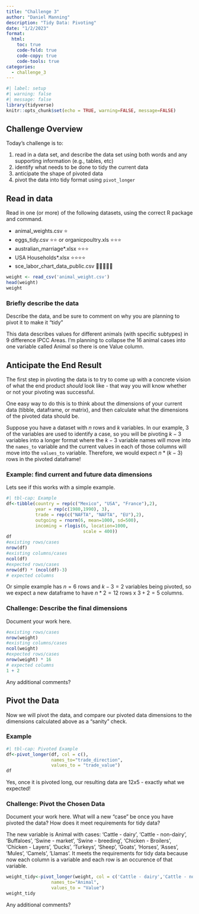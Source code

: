 ```yaml
---
title: "Challenge 3"
author: "Daniel Manning"
description: "Tidy Data: Pivoting"
date: "1/2/2023"
format:
  html:
    toc: true
    code-fold: true
    code-copy: true
    code-tools: true
categories:
  - challenge_3
---
```


```r
#| label: setup
#| warning: false
#| message: false
library(tidyverse)
knitr::opts_chunk$set(echo = TRUE, warning=FALSE, message=FALSE)
```

## Challenge Overview

Today's challenge is to:

1.  read in a data set, and describe the data set using both words and any supporting information (e.g., tables, etc)
2.  identify what needs to be done to tidy the current data
3.  anticipate the shape of pivoted data
4.  pivot the data into tidy format using `pivot_longer`

## Read in data

Read in one (or more) of the following datasets, using the correct R package and command.

-   animal_weights.csv ⭐
-   eggs_tidy.csv ⭐⭐ or organicpoultry.xls ⭐⭐⭐
-   australian_marriage\*.xlsx ⭐⭐⭐
-   USA Households\*.xlsx ⭐⭐⭐⭐
-   sce_labor_chart_data_public.csv 🌟🌟🌟🌟🌟

```r
weight <- read_csv('animal_weight.csv')
head(weight)
weight
```

### Briefly describe the data

Describe the data, and be sure to comment on why you are planning to pivot it to make it "tidy"

This data describes values for different animals (with specific subtypes) in 9 difference IPCC Areas. I'm planning to collapse the 16 animal cases into one variable called Animal so there is one Value column. 

## Anticipate the End Result

The first step in pivoting the data is to try to come up with a concrete vision of what the end product *should* look like - that way you will know whether or not your pivoting was successful.

One easy way to do this is to think about the dimensions of your current data (tibble, dataframe, or matrix), and then calculate what the dimensions of the pivoted data should be.

Suppose you have a dataset with $n$ rows and $k$ variables. In our example, 3 of the variables are used to identify a case, so you will be pivoting $k-3$ variables into a longer format where the $k-3$ variable names will move into the `names_to` variable and the current values in each of those columns will move into the `values_to` variable. Therefore, we would expect $n * (k-3)$ rows in the pivoted dataframe!


### Example: find current and future data dimensions

Lets see if this works with a simple example.

```r
#| tbl-cap: Example
df<-tibble(country = rep(c("Mexico", "USA", "France"),2),
           year = rep(c(1980,1990), 3), 
           trade = rep(c("NAFTA", "NAFTA", "EU"),2),
           outgoing = rnorm(6, mean=1000, sd=500),
           incoming = rlogis(6, location=1000, 
                             scale = 400))
df
#existing rows/cases
nrow(df)
#existing columns/cases
ncol(df)
#expected rows/cases
nrow(df) * (ncol(df)-3)
# expected columns 

```

Or simple example has $n = 6$ rows and $k - 3 = 2$ variables being pivoted, so we expect a new dataframe to have $n * 2 = 12$ rows x $3 + 2 = 5$ columns.

### Challenge: Describe the final dimensions

Document your work here.

```r
#existing rows/cases
nrow(weight)
#existing columns/cases
ncol(weight)
#expected rows/cases
nrow(weight) * 16
# expected columns 
1 + 2
```

Any additional comments?

## Pivot the Data

Now we will pivot the data, and compare our pivoted data dimensions to the dimensions calculated above as a "sanity" check.

### Example

```r
#| tbl-cap: Pivoted Example
df<-pivot_longer(df, col = c(),
                 names_to="trade_direction",
                 values_to = "trade_value")
df
```

Yes, once it is pivoted long, our resulting data are $12x5$ - exactly what we expected!

### Challenge: Pivot the Chosen Data

Document your work here. What will a new "case" be once you have pivoted the data? How does it meet requirements for tidy data?

The new variable is Animal with cases: 'Cattle - dairy', 'Cattle - non-dairy', 'Buffaloes', 'Swine - market', 'Swine - breeding', 'Chicken - Broilers', 'Chicken - Layers', 'Ducks', 'Turkeys', 'Sheep', 'Goats', 'Horses', 'Asses', 'Mules', 'Camels', 'Llamas'. It meets the requirements for tidy data because now each column is a variable and each row is an occurence of that variable. 

```r
weight_tidy<-pivot_longer(weight, col = c('Cattle - dairy','Cattle - non-dairy','Buffaloes','Swine - market','Swine - breeding','Chicken - Broilers','Chicken - Layers','Ducks','Turkeys','Sheep','Goats','Horses','Asses','Mules','Camels','Llamas'),
                 names_to="Animal",
                 values_to = "Value")
weight_tidy
```

Any additional comments?